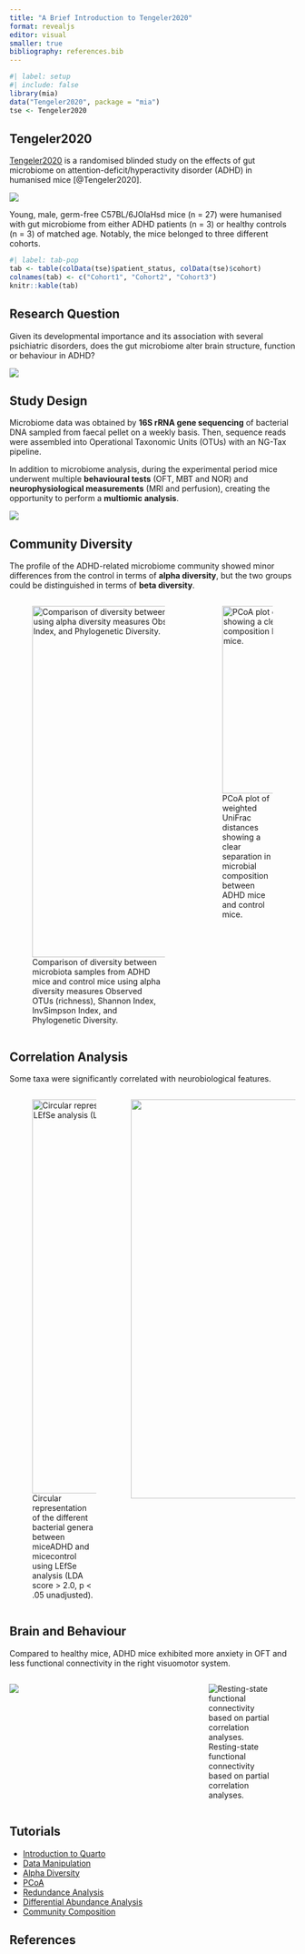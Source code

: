 ```yaml
---
title: "A Brief Introduction to Tengeler2020"
format: revealjs
editor: visual
smaller: true
bibliography: references.bib
---
```


```r
#| label: setup
#| include: false
library(mia)
data("Tengeler2020", package = "mia")
tse <- Tengeler2020
```

## Tengeler2020

[Tengeler2020](https://microbiome.github.io/mia/reference/mia-datasets.html) is a randomised blinded study on the effects of gut microbiome on attention-deficit/hyperactivity disorder (ADHD) in humanised mice [@Tengeler2020].

![](images/tengeler_paper.png){fig-align="center"}

Young, male, germ-free C57BL/6JOlaHsd mice (n = 27) were humanised with gut microbiome from either ADHD patients (n = 3) or healthy controls (n = 3) of matched age. Notably, the mice belonged to three different cohorts.

```r
#| label: tab-pop
tab <- table(colData(tse)$patient_status, colData(tse)$cohort)
colnames(tab) <- c("Cohort1", "Cohort2", "Cohort3")
knitr::kable(tab)
```

## Research Question

Given its developmental importance and its association with several psichiatric
disorders, does the gut microbiome alter brain structure, function or behaviour
in ADHD?

![](images/tengeler_hypothesis.png){fig-align="center"}

## Study Design

Microbiome data was obtained by **16S rRNA gene sequencing** of bacterial DNA
sampled from faecal pellet on a weekly basis. Then, sequence reads were
assembled into Operational Taxonomic Units (OTUs) with an NG-Tax pipeline.

In addition to microbiome analysis, during the experimental period mice
underwent multiple **behavioural tests** (OFT, MBT and NOR) and
**neurophysiological measurements** (MRI and perfusion), creating the
opportunity to perform a **multiomic analysis**.

![](images/tengeler_timeline.png)

## Community Diversity

The profile of the ADHD-related microbiome community showed minor differences
from the control in terms of **alpha diversity**, but the two groups could be
distinguished in terms of **beta diversity**.

::: columns
::: {.column width="65%"}
![Comparison of diversity between microbiota samples from ADHD mice and control mice using alpha diversity measures Observed OTUs (richness), Shannon Index, InvSimpson Index, and Phylogenetic Diversity.](images/tengeler_alpha.png){fig-align="center" width="618"}
:::

::: {.column width="35%"}
![PCoA plot of weighted UniFrac distances showing a clear separation in microbial composition between ADHD mice and control mice.](images/tengeler_beta.png){fig-align="center" width="330"}
:::
:::

## Correlation Analysis

Some taxa were significantly correlated with neurobiological features.

::: columns
::: {.column width="40%"}
![Circular representation of the different bacterial genera between miceADHD and micecontrol using LEfSe analysis (LDA score \> 2.0, p \< .05 unadjusted).](images/tengeler_phylotree.png){fig-align="center" width="693"}
:::

::: {.column width="60%"}
![](images/tengeler_cor.png){fig-align="center" width="702"}
:::
:::

## Brain and Behaviour

Compared to healthy mice, ADHD mice exhibited more anxiety in OFT and less
functional connectivity in the right visuomotor system.

::: columns
::: {.column width="60%"}
![](images/tengeler_behaviour.png)
:::

::: {.column width="40%"}
![Resting-state functional connectivity based on partial correlation analyses.](images/tengeler_connection.png)
:::
:::

## Tutorials

::: nonincremental
-   [Introduction to Quarto](https://microbiome.github.io/outreach/quarto.html){target="_blank"}
-   [Data Manipulation](https://microbiome.github.io/outreach/data_manipulation.html){target="_blank"}
-   [Alpha Diversity](https://microbiome.github.io/outreach/alpha_diversity.html){target="_blank"}
-   [PCoA](https://microbiome.github.io/outreach/pcoa.html){target="_blank"}
-   [Redundance Analysis](https://microbiome.github.io/outreach/dbrda.html){target="_blank"}
-   [Differential Abundance Analysis](https://microbiome.github.io/outreach/differential_abundance.html){target="_blank"}
-   [Community Composition](https://microbiome.github.io/outreach/compositional_heatmap.html){target="_blank"}
:::

## References
